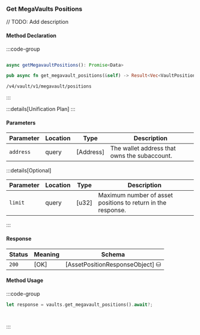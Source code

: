 ### Get MegaVaults Positions

// TODO: Add description

#### Method Declaration

:::code-group

```python [Python]

```

```typescript [TypeScript]
async getMegavaultPositions(): Promise<Data>
```

```rust [Rust]
pub async fn get_megavault_positions(&self) -> Result<Vec<VaultPosition>, Error>
```

```url [API]
/v4/vault/v1/megavault/positions
```

:::

:::details[Unification Plan]
:::

#### Parameters

| Parameter           | Location | Type               | Description                                                           |
| ------------------- | -------- | ------------------ | --------------------------------------------------------------------- |
| `address`           | query    | [Address]          | The wallet address that owns the subaccount.                          |

:::details[Optional]

| Parameter                     | Location | Type                      | Description                                                  |
| ----------------------------- | -------- | ------------------------- | ------------------------------------------------------------ |
| `limit`                       | query    | [u32]                     | Maximum number of asset positions to return in the response. |

:::

#### Response

| Status | Meaning     | Schema                          |
| ------ | ----------- | ------------------------------- |
| `200`  | [OK]        | [AssetPositionResponseObject] ⛁ |

#### Method Usage

:::code-group

```rust [Rust]
let response = vaults.get_megavault_positions().await?;
```

```python [Python]

```

```typescript [TypeScript]

```

:::
